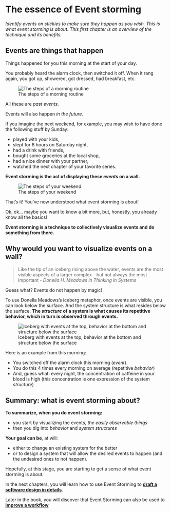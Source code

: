 # The essence of Event storming

_Identify events on stickies to make sure they happen as you wish. This is what event storming is about. This first chapter is an overview of the technique and its benefits._

## Events are things that happen

Things happened for you this morning at the start of your day.

You probably heard the alarm clock, then switched it off. When it rang again, you got up, showered, got dressed, had breakfast, etc.

![The steps of a morning routine](./imgs/2021-06-18-essence-of-event-storming/MyMorningRoutine.jpg)

All these are _past events_.

Events will also happen _in the future_.

If you imagine the next weekend, for example, you may wish to have done the following stuff by Sunday:

- played with your kids,
- slept for 8 hours on Saturday night,
- had a drink with friends,
- bought some groceries at the local shop,
- had a nice dinner with your partner,
- watched the next chapter of your favorite series.

**Event storming is the act of displaying these _events_ on a wall.**

![The steps of your weekend](./imgs/2021-06-18-essence-of-event-storming/NextWeekEndWish.jpg)

That's it! You've now understood what event storming is about!

Ok, ok... maybe you want to know a bit more, but, honestly, you already know all the basics!

 **Event storming is a technique to collectively visualize events and do something from there.**


## Why would you want to visualize events on a wall?

> Like the tip of an iceberg rising above the water, events are the most visible aspects of a larger complex - but not always the most important - _Donella H. Meadows in Thinking in Systems_

Guess what? Events do not happen by magic!

To use Donella Meadows's iceberg metaphor, once events are visible, you can look below the surface. And the system structure is what resides below the surface. **The _structure_ of a system is what causes its repetitive behavior, which in turn is observed through events.**

![Iceberg with events at the top, behavior at the bottom and structure below the surface](./imgs/2021-06-18-essence-of-event-storming/iceberg-3273216_640.jpg)

Here is an example from this morning:

- You switched off the alarm clock this morning (_event_).
- You do this 4 times every morning on average (repetitive _behavior_)
- And, guess what: every night, the concentration of caffeine in your blood is high (this concentration is one expression of the system _structure_)

## Summary: what is event storming about?

**To summarize, when you do event storming:**

- you start by visualizing the events, _the easily observable things_
- then you dig into _behavior_ and _system structures_

**Your goal can be**, at will:

- either to change an existing system for the better
- or to design a system that will allow the desired events to happen (and the undesired ones to not happen).

Hopefully, at this stage, you are starting to get a sense of what event storming is about.

In the next chapters, you will learn how to use Event Storming to [**draft a software design in details**](#big-picture).

Later in the book, you will discover that Event Storming can also be used to [**improve a workflow**](#Event-Storming--Flow)
